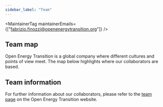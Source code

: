 ```yaml
---
sidebar_label: "Team"
---
```



<MaintainerTag maintainerEmails={["fabrizio.finozzi@openenergytransition.org"]} />

## Team map

Open Energy Transition is a global company where different cultures and points of view meet. The map below highlights where our collaborators are based.

<GlobeComponent />

## Team information

For further information about our collaborators, please refer to the [team page](https://openenergytransition.org/about-us.html#team) on the Open Energy Transition website.

